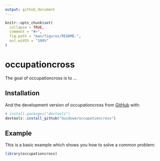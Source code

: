 ```yaml
---
output: github_document
---
```


<!-- README.md is generated from README.Rmd. Please edit that file -->

```r
knitr::opts_chunk$set(
  collapse = TRUE,
  comment = "#>",
  fig.path = "man/figures/README-",
  out.width = "100%"
)
```
# occupationcross

<!-- badges: start -->
<!-- badges: end -->

The goal of occupationcross is to ...

## Installation


And the development version of occupationcross from [GitHub](https://github.com/) with:

``` r
# install.packages("devtools")
devtools::install_github("Guidowe/occupationcross")
```
## Example

This is a basic example which shows you how to solve a common problem:

```r
library(occupationcross)

```

